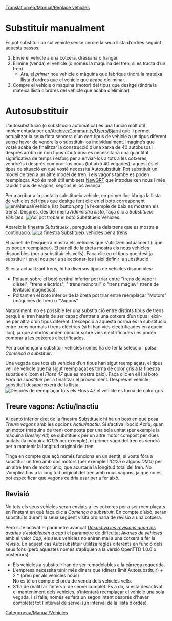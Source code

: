 [[Translation:en/Manual/Replace vehicles]]
{{ca/Manual/Tutorial/Tutorial}}
= Substituir manualment =
Es pot substituir un sol vehicle sense perdre la seua llista d’ordres seguint aquests passos:
#Envie el vehicle a una cotxera, drassana o hangar.
#Elimine (venda) el vehicle (o només la màquina del tren, si es tracta d’un tren)
#*Ara, el ''primer'' nou vehicle o màquina que fabrique tindrà la mateixa llista d’ordres que el vehicle que acaba d’eliminar.
#Compre el vehicle o màquina (motor) del tipus que desitge (tindrà la mateixa llista d’ordres del vehicle que acaba d’eliminar)

= Autosubstituir =
L’autosubstitució (o substitució automàtica) és una funció molt útil implementada per [[en/Archive/Community/Users/Bjarni]] que li permet actualitzar la seua flota sencera d’un cert tipus de vehicle a un tipus diferent sense haver de vendre’ls o substituir-los individualment. Imagine’s que vosté acaba de finalitzar la construcció d’una xarxa de 40 autobusos i després arriba un nou tipus d’autobús: es necessitaria una quantitat significativa de temps i esforç per a enviar-los a tots a les cotxeres, vendre’ls i després comprar-los nous (tot això 40 vegades); aquest és el tipus de situació en què vosté necessita Autosubstituir. Pot substituir un model de tren a un altre model de tren, i els vagons també es poden reemplaçar. Açò és molt útil amb sets [[ca/NewGRF|NewGRF]] que introdueixen nous i més ràpids tipus de vagons, segons el joc avança.


Per a arribar a la pantalla substitueix vehicle, en primer lloc òbriga la llista de vehicles del tipus que desitge fent clic en el botó corresponent [[File:en/Manual/Vehicle list button.png]] (a l’exemple de baix es mostren els trens). Després, des del menú ''Administra llista'', faça clic a ''Substitueix Vehicles''.
[[File:ca/Manual/ManageList.png|frame|none|Ací pot trobar el botó ''Substitueix Vehicles''.]]

Apareix la finestra ''Substitueix <tipus de vehicle>'', pareguda a la dels trens que es mostra a continuació.
[[File:ca/Manual/ReplaceTrain.png|frame|none|La finestra ''Substitueix vehicles'' per a trens]]

El panell de l'esquerra mostra els vehicles que s’utilitzen actualment (i que es poden reemplaçar). El panell de la dreta mostra els nous vehicles disponibles (per a substituir els vells). Faça clic en el tipus que desitja substituir i en el nou per a seleccionar-los i així definir la substitució.

Si està actualitzant trens, hi ha diversos tipus de vehicles disponibles:
*Polsant sobre el botó central inferior pot triar entre "trens de vapor i dièsel", "trens elèctrics", " trens monorail" o "trens maglev" (trens de levitació magnètica).
*Polsant en el botó inferior de la dreta pot triar entre reemplaçar "Motors" (màquines de tren) o "Vagons"

Naturalment, no és possible fer una substitució entre distints tipus de trens perquè el tren hauria de ser capaç d’entrar a una cotxera d’un tipus i eixir-ne per altra d'un tipus diferent. L’excepció a aquesta norma és la substitució entre trens normals i trens elèctrics (si hi han vies electrificades en aqueix lloc), ja que ambdós poden circular sobre vies electrificades i es poden comprar a les cotxeres electrificades.

Per a començar a substituir vehicles només ha de fer la selecció i polsar ''Comença a substituir''.

Una vegada que tots els vehicles d’un tipus han sigut reemplaçats, el tipus vell de vehicle que ha sigut reemplaçat es torna de color gris a la finestra substiueix (com el ''Floss 47'' que es mostra baix). Faça clic en ell i al botó ''Para de substituir'' per a finalitzar el procediment. Després el vehicle substituït desapareixerà de la llista.
[[File:ca/Manual/ReplaceTrain2.png|frame|none|Després de reemplaçar tots els ''Floss 47'' el vehicle es torna de color gris.]]

==Treure vagons: Actiu/Inactiu==
Al cantó inferior dret de la finestra Substitueix hi ha un botó en què posa ''Treure vagons'' amb les opcions ''Actiu/Inactiu''. Si s’activa l’opció ''Actiu'', quan un motor (màquina de tren) composta per una sola unitat (per exemple la màquina ''Gresley A4'') se substitueix per un altre motor compost per dues unitats (la màquina ''IC125'' per exemple), el primer vagó del tren es vendrà per a mantenir la longitud original del tren.

Tinga en compte que açò només funciona en un sentit, si vosté fóra a substituir un tren amb dos motors (per exemple l'''IC125'' o alguns ''DMU'') per un altre tren de motor únic, que acurtaria la longitud total del tren. No s’omplirà fins a la longitud original del tren amb nous vagons, ja que no es pot especificar què vagons caldria usar per a fer això.

==Revisió==
No tots els seus vehicles seran enviats a les cotxeres per a ser reemplaçats en l’instant en què faça clic a ''Comença a substituir''. En compte d’això, seran substituïts durant la seua següent visita ordinària de revisió a una cotxera.

Però si té activat el paràmetre avançat ''[[ca/Paràmetres avançats/Vehicles#desactiva-les-revisions-quan-les-avaries-s-estableixen-a-cap|Desactiva les revisions quan les avaries s'estableixen a cap]]'' i el paràmetre de dificultat ''[[ca/Finestra Nivell de dificultat#avaries-de-vehicles|Avaries de vehicles]]'' amb el valor ''Cap'', els seus vehicles no aniran mai a una cotxera a fer la revisió. En aquest cas Autosubstituir utilitza regles diferents en funció dels seus fons (però aquestes només s’apliquen a la versió OpenTTD 1.0.0 o posteriors):
* Els vehicles a substituir han de ser remodelables a la càrrega requerida.
* L’empresa necessita tenir més diners que (diners límit Autosubstituir) + 2 * (preu per als vehicles nous)<br/> No es té en compte el preu de venda dels vehicles vells.
* S’ha de realitzar l’interval de servei complet. És a dir, si està desactivat el manteniment dels vehicles, s’intentarà reemplaçar el vehicle una sola vegada, i si falla, només es farà un segon intent després d’haver completat tot l’interval de servei (un interval de la llista d’ordes).

[[Category:ca/Manual/Vehicles]]